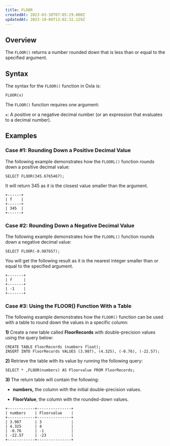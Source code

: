 ```yaml
---
title: FLOOR
createdAt: 2023-03-30T07:05:29.000Z
updatedAt: 2023-10-09T13:02:32.129Z
---
```


## **Overview**

The `FLOOR()` returns a number rounded down that is less than or equal to the specified argument.&#x20;

## **Syntax**

The syntax for the `FLOOR()` function in Oxla is:

```pgsql
FLOOR(x)
```

The `FLOOR()` function requires one argument:

`x`: A positive or a negative decimal number (or an expression that evaluates to a decimal number).

## **Examples**

### Case #1: Rounding Down a Positive Decimal Value

The following example demonstrates how the `FLOORL()` function rounds down a positive decimal value:

```pgsql
SELECT FLOOR(345.6765467);
```

It will return 345 as it is the closest value smaller than the argument.

```pgsql
+------+
| f    |
+------+
| 345  |
+------+
```

### Case #2: Rounding Down a Negative Decimal Value

The following example demonstrates how the `FLOORL()` function rounds down a negative decimal value:

```pgsql
SELECT FLOOR(-0.987657);
```

You will get the following result as it is the nearest integer smaller than or equal to the specified argument.

```pgsql
+-------+
| f     |
+-------+
| -1    |
+-------+
```

### Case #3: Using the FLOOR() Function With a Table

The following example demonstrates how the `FLOOR()` function can be used with a table to round down the values in a specific column:

**1)** Create a new table called **FloorRecords** with double-precision values using the query below:

```pgsql
CREATE TABLE FloorRecords (numbers float);
INSERT INTO FloorRecords VALUES (3.987), (4.325), (-0.76), (-22.57);
```


**2)** Retrieve the table with its value by running the following query:

```pgsql
SELECT * ,FLOOR(numbers) AS Floorvalue FROM FloorRecords;
```


**3)** The return table will contain the following:

*   **numbers,** the column with the initial double-precision values.

*   **FloorValue**, the column with the rounded-down values. 

```pgsql
+------------+---------------+
| numbers    | Floorvalue    |
+------------+---------------+
| 3.987	     | 3             |
| 4.325	     | 4             |
| -0.76	     | -1            |
| -22.57     | -23           |
+------------+---------------+
```

